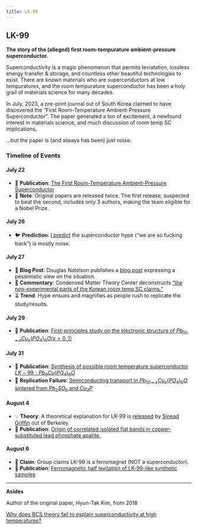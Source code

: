 ```yaml
---
title: LK-99
---
```


## LK-99

**The story of the (alleged) first room-tempurature ambient-pressure superconductor.**

Superconductivity is a magic phenomenon that permits leviatation, lossless energy transfer & storage, and countless other beautiful technologies to exist. There are known materials who are superconductors at low tempuratures, and the room tempurature superconductor has been a holy grail of materials science for many decades.

In July, 2023, a pre-print journal out of South Korea claimed to have discovered the "First Room-Temperature Ambient-Pressure Superconductor". The paper generated a ton of excitement, a newfound interest in materials science, and much discussion of room temp SC implications.

...but the paper is (and always has been) just noise.

### Timeline of Events

#### **July 22**

- 📑 **Publication**: [The First Room-Temperature Ambient-Pressure Superconductor](https://arxiv.org/abs/2307.12008)
- 📝 **Note**: Original papers are released twice. The first release, suspected to beat the second, includes only 3 authors, making the team eligible for a Nobel Prize.

#### **July 26**

- 🐦 **Prediction**: [I predict](https://twitter.com/0xbmac/status/1684338975459233792?s=20) the superconductor hype ("we are so fucking back") is mostly noise.

#### **July 27**

- 📝 **Blog Post**: Douglas Natelson publishes a [blog post](http://nanoscale.blogspot.com/2023/07/condensed-matter-on-public-stage-and.html) expressing a pessimistic view on the situation.
- 💬 **Commentary**: Condensed Matter Theory Center deconstructs ["the non-experimental parts of the Korean room temp SC claims."](https://twitter.com/condensed_the/status/1684551820293681153?s=20)
- ⏳ **Trend**: Hype ensues and magnifies as people rush to replicate the study/results.

#### **July 29**

- 📑 **Publication**: [First-principles study on the electronic structure of $Pb_{10−x}Cu_x(PO_4)_6O (x=0, 1)$](https://arxiv.org/abs/2307.16040)

#### **July 31**

- 📑 **Publication**: [Synthesis of possible room temperature superconductor $LK-99:Pb_9Cu(PO_4)_6O$](https://arxiv.org/abs/2307.16402)
- 🚫 **Replication Failure**: [Semiconducting transport in $Pb_{10-x}Cu_x(PO_4)_6O$ sintered from $Pb_2SO_5$ and $Cu_3P$](https://arxiv.org/ftp/arxiv/papers/2307/2307.16802.pdf)

#### **August 4**

- 💡 **Theory**: A theoretical explanation for LK-99 is [released](https://twitter.com/sineatrix/status/1686182852667572224) by [Sinead Griffin](https://twitter.com/sineatrix) out of Berkeley.
- 📑 **Publication**: [Origin of correlated isolated flat bands in copper-substituted lead phosphate apatite.](https://arxiv.org/pdf/2307.16892.pdf)

#### **August 6**

- 📝 **Claim**: Group claims LK-99 is a ferromagnet (NOT a superconductor).
- 📑 **Publication**: [Ferromagnetic half levitation of LK-99-like synthetic samples](https://arxiv.org/abs/2308.03110)

---

**Asides**

Author of the original paper, Hyun-Tak Kim, from 2018

[Why does BCS theory fail to explain superconductivity at high temperatures?](https://www.quora.com/Why-does-BCS-theory-fail-to-explain-superconductivity-at-high-temperatures/answer/Hyun-Tak-Kim-1?srid=5GeDe)






